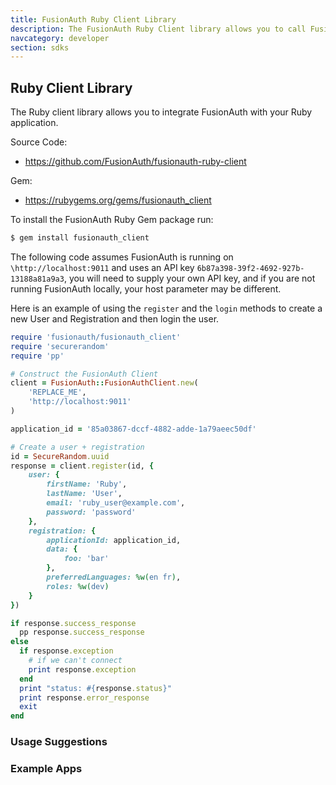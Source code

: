 ```yaml
---
title: FusionAuth Ruby Client Library
description: The FusionAuth Ruby Client library allows you to call FusionAuth from Ruby applications.
navcategory: developer
section: sdks
---
```


## Ruby Client Library

The Ruby client library allows you to integrate FusionAuth with your Ruby application.

Source Code:

* https://github.com/FusionAuth/fusionauth-ruby-client

Gem:

* https://rubygems.org/gems/fusionauth_client

To install the FusionAuth Ruby Gem package run:

```bash
$ gem install fusionauth_client
```

The following code assumes FusionAuth is running on `\http://localhost:9011` and uses an API key `6b87a398-39f2-4692-927b-13188a81a9a3`, you will need to supply your own API key, and if you are not running FusionAuth locally, your host parameter may be different.

Here is an example of using the `register` and the `login` methods to create a new User and Registration and then login the user.

```ruby
require 'fusionauth/fusionauth_client'
require 'securerandom'
require 'pp'

# Construct the FusionAuth Client
client = FusionAuth::FusionAuthClient.new(
    'REPLACE_ME',
    'http://localhost:9011'
)

application_id = '85a03867-dccf-4882-adde-1a79aeec50df'

# Create a user + registration
id = SecureRandom.uuid
response = client.register(id, {
    user: {
        firstName: 'Ruby',
        lastName: 'User',
        email: 'ruby_user@example.com',
        password: 'password'
    },
    registration: {
        applicationId: application_id,
        data: {
            foo: 'bar'
        },
        preferredLanguages: %w(en fr),
        roles: %w(dev)
    }
})

if response.success_response
  pp response.success_response
else
  if response.exception
    # if we can't connect
    print response.exception
  end
  print "status: #{response.status}"
  print response.error_response
  exit
end

```

### Usage Suggestions

<HowToUseClientLibraries />

### Example Apps
<ExampleApps language="ruby" />

